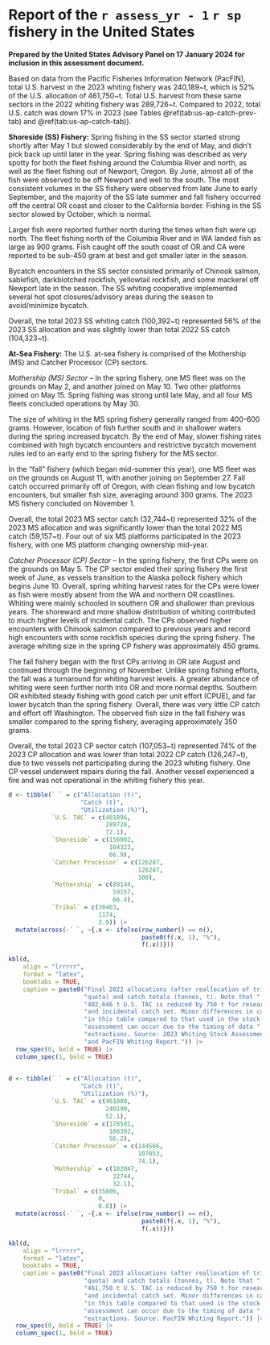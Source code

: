 \newpage

\rfoot{U.S. fishery report}

<!-- \titleformat{\section}[display] -->
<!--   {\normalfont\Large\bfseries}{\appendixname\enspace\thesection}{.5em}{} -->

# Report of the `r assess_yr - 1` `r sp` fishery in the United States {#sec:app-us-fishery-report}

**Prepared by the United States Advisory Panel on 17 January 2024 for inclusion in this assessment document.**

Based on data from the Pacific Fisheries Information Network (PacFIN), total
U.S. harvest in the 2023 whiting fishery was 240,189~t, which is 52% of the
U.S. allocation of 461,750~t. Total U.S. harvest from these same sectors in
the 2022 whiting fishery was 289,726~t. Compared to 2022, total U.S. catch
was down 17% in 2023 (see Tables \@ref(tab:us-ap-catch-prev-tab)
and \@ref(tab:us-ap-catch-tab)).

**Shoreside (SS) Fishery:**
Spring fishing in the SS sector started strong shortly after May 1 but
slowed considerably by the end of May, and didn't pick back up until later
in the year. Spring fishing was described as very spotty for both the fleet
fishing around the Columbia River and north, as well as the fleet fishing out
of Newport, Oregon. By June, almost all of the fish were observed to be off
Newport and well to the south. The most consistent volumes in the SS fishery
were observed from late June to early September, and the majority of the SS
late summer and fall fishery occurred off the central OR coast and closer to
the California border. Fishing in the SS sector slowed by October, which is normal.

Larger fish were reported further north during the times when fish were up north.
The fleet fishing north of the Columbia River and in WA landed fish as large as 900
grams. Fish caught off the south coast of OR and CA were reported to be sub-450 gram
at best and got smaller later in the season.

Bycatch encounters in the SS sector consisted primarily of Chinook salmon, sablefish,
darkblotched rockfish, yellowtail rockfish, and some mackerel off Newport late in the
season. The SS whiting cooperative implemented several hot spot closures/advisory areas
during the season to avoid/minimize bycatch.

Overall, the total 2023 SS whiting catch (100,392~t) represented 56% of the 2023 SS
allocation and was slightly lower than total 2022 SS catch (104,323~t).

**At-Sea Fishery:**
The U.S. at-sea fishery is comprised of the Mothership (MS) and Catcher
Processor (CP) sectors.

_Mothership (MS) Sector_ -- In the spring fishery, one MS fleet was on the
grounds on May 2, and another joined on May 10. Two other platforms joined
on May 15. Spring fishing was strong until late May, and all four MS fleets
concluded operations by May 30.

The size of whiting in the MS spring fishery generally ranged from 400-600
grams. However, location of fish further south and in shallower waters during
the spring increased bycatch. By the end of May, slower fishing rates combined
with high bycatch encounters and restrictive bycatch movement rules led to an
early end to the spring fishery for the MS sector.

In the “fall” fishery (which began mid-summer this year), one MS fleet was on
the grounds on August 11, with another joining on September 27. Fall catch
occurred primarily off of Oregon, with clean fishing and low bycatch encounters,
but smaller fish size, averaging around 300 grams. The 2023 MS fishery concluded
on November 1.

Overall, the total 2023 MS sector catch (32,744~t) represented 32% of the 2023
MS allocation and was significantly lower than the total 2022 MS catch
(59,157~t). Four out of six MS platforms participated in the 2023 fishery,
with one MS platform changing ownership mid-year.

_Catcher Processor (CP) Sector_ -- In the spring fishery, the first CPs were
on the grounds on May 5. The CP sector ended their spring fishery the first
week of June, as vessels transition to the Alaska pollock fishery which begins
June 10. Overall, spring whiting harvest rates for the CPs were lower as fish
were mostly absent from the WA and northern OR coastlines. Whiting were mainly
schooled in southern OR and shallower than previous years. The shoreward and more
shallow distribution of whiting contributed to much higher levels of incidental catch.
The CPs observed higher encounters with Chinook salmon compared to previous years
and record high encounters with some rockfish species during the spring fishery.
The average whiting size in the spring CP fishery was approximately 450 grams.

The fall fishery began with the first CPs arriving in OR late August and continued
through the beginning of November. Unlike spring fishing efforts, the fall was a
turnaround for whiting harvest levels. A greater abundance of whiting were seen
further north into OR and more normal depths. Southern OR exhibited steady fishing
with good catch per unit effort (CPUE), and far lower bycatch than the spring fishery.
Overall, there was very little CP catch and effort off Washington. The observed fish
size in the fall fishery was smaller compared to the spring fishery, averaging
approximately 350 grams.

Overall, the total 2023 CP sector catch (107,053~t) represented 74% of the 2023 CP
allocation and was lower than total 2022 CP catch (126,247~t), due to two vessels
not participating during the 2023 whiting fishery. One CP vessel underwent repairs
during the fall. Another vessel experienced a fire and was not operational in the
whiting fishery this year.

```r
d <- tibble(` ` = c("Allocation (t)",
                    "Catch (t)",
                    "Utilization (%)"),
            `U.S. TAC` = c(401896,
                           289726,
                           72.1),
            `Shoreside` = c(156002,
                            104323,
                            66.9),
            `Catcher Processor` = c(126287,
                                    126247,
                                    100),
            `Mothership` = c(89144,
                             59157,
                             66.4),
            `Tribal` = c(30463,
                         1174,
                         3.9)) |> 
  mutate(across(-` `, ~{.x <- ifelse(row_number() == n(),
                                     paste0(f(.x, 1), "%"),
                                     f(.x))}))

kbl(d,
    align = "lrrrrr",
    format = "latex",
    booktabs = TRUE,
    caption = paste0("Final 2022 allocations (after reallocation of tribal ",
                     "quota) and catch totals (tonnes, t). Note that ",
                     "402,646 t U.S. TAC is reduced by 750 t for research ",
                     "and incidental catch set. Minor differences in catch ",
                     "in this table compared to that used in the stock ",
                     "assessment can occur due to the timing of data ",
                     "extractions. Source: 2023 Whiting Stock Assessment Report ",
                     "and PacFIN Whiting Report.")) |> 
  row_spec(0, bold = TRUE) |> 
  column_spec(1, bold = TRUE)
  
```

```r
d <- tibble(` ` = c("Allocation (t)",
                    "Catch (t)",
                    "Utilization (%)"),
            `U.S. TAC` = c(461000,
                           240190,
                           52.1),
            `Shoreside` = c(178581,
                            100392,
                            56.2),
            `Catcher Processor` = c(144566,
                                    107053,
                                    74.1),
            `Mothership` = c(102047,
                             32744,
                             32.1),
            `Tribal` = c(35806,
                         0,
                         0.0)) |> 
  mutate(across(-` `, ~{.x <- ifelse(row_number() == n(),
                                     paste0(f(.x, 1), "%"),
                                     f(.x))}))

kbl(d,
    align = "lrrrrr",
    format = "latex",
    booktabs = TRUE,
    caption = paste0("Final 2023 allocations (after reallocation of tribal ",
                     "quota) and catch totals (tonnes, t). Note that ",
                     "461,750 t U.S. TAC is reduced by 750 t for research ",
                     "and incidental catch set. Minor differences in catch ",
                     "in this table compared to that used in the stock ",
                     "assessment can occur due to the timing of data ",
                     "extractions. Source: PacFIN Whiting Report.")) |> 
  row_spec(0, bold = TRUE) |> 
  column_spec(1, bold = TRUE)
  
```

\clearpage